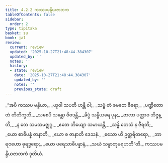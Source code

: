 ```yaml
---
title: 4.2.2 ကဿပမန္ဒိယဇာတက
tableOfContents: false
sidebar:
  order: 2
type: tipitaka
basket: su
book: ja1
review:
  current: review
  updated: '2025-10-27T21:48:44.384307'
  updated_by: ''
  notes: ''
  history:
  - state: review
    date: '2025-10-27T21:48:44.384307'
    updated_by: ''
    notes: ''
    previous_state: draft
---
```



<ReviewStatus review={frontmatter.review} showDetails={true} />

<HypothesisAnnotation frontmatter={frontmatter} />

<DynamicBreadcrumb />

<Division number="45" book="ja1" e="ch" v="22" p="99">

<Paragraph number="940" type="verses" book="ja1">
_“အပိ ကဿပ မန္ဒိယာ,_  
_ယုဝါ သပတိ ဟန္တိ ဝါ;_  
_သဗ္ဗံ တံ ခမတေ ဓီရော,_  
_ပဏ္ဍိတော တံ တိတိက္ခတိ._  

</Paragraph>

</Division>
<Division number="46" book="ja1" e="ch" v="22" p="99">

<Paragraph number="941" type="verses" book="ja1">
_သစေပိ သန္တော ဝိဝဒန္တိ,_  
_ခိပ္ပံ သန္ဓီယရေ ပုန;_  
_ဗာလာ ပတ္တာဝ ဘိဇ္ဇန္တိ,_  
_န တေ သမထမဇ္ဈဂူ._  

</Paragraph>

</Division>
<Division number="47" book="ja1" e="ch" v="22" p="99">

<Paragraph number="942" type="verses" book="ja1">
_ဧတေ ဘိယျော သမာယန္တိ,_  
_သန္ဓိ တေသံ န ဇီရတိ;_  
_ယော စာဓိပန္နံ ဇာနာတိ,_  
_ယော စ ဇာနာတိ ဒေသနံ._  

</Paragraph>

</Division>
<Division number="48" book="ja1" e="ch" v="22" p="99">

<Paragraph number="943" type="verses" book="ja1">
_ဧသော ဟိ ဥတ္တရိတရော,_  
_ဘာရဝဟော ဓုရဒ္ဓရော;_  
_ယော ပရေသာဓိပန္နာနံ,_  
_သယံ သန္ဓာတုမရဟတီ”တိ._  


</Paragraph>
</Division>

<Paragraph number="944" type="center" book="ja1">
ကဿပမန္ဒိယဇာတကံ ဒုတိယံ.
</Paragraph>